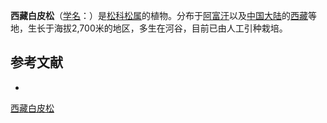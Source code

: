 {{Speciesbox
| name = 西藏白皮松
| status = 
| status_system = 
| image =
| genus = Pinus
| species = gerardiana
| authority = Wall.
}}

'''西藏白皮松'''（[[学名|学名]]：{{lang|la|''Pinus gerardiana''}}）是[[松科|松科]][[松属|松属]]的植物。分布于[[阿富汗|阿富汗]]以及[[中国大陆|中国大陆]]的[[西藏|西藏]]等地，生长于海拔2,700米的地区，多生在河谷，目前已由人工引种栽培。

== 参考文献 ==
<div class="references-small">
* {{cite web| url =http://www.bioinfo.cn/db05/KmzwSpecies.php?action=view&id=16911| title =西藏白皮松| work =《中国高等植物数据库全库》| publisher =中国科学院微生物研究所| author =昆明植物研究所| accessdate =2009-02-25| deadurl =yes| archiveurl =https://web.archive.org/web/20160305075411/http://www.bioinfo.cn/db05/KmzwSpecies.php?action=view&id=16911| archivedate =2016-03-05| df =}}
</div>
{{Taxonbar|from=Q3285379}}

[[Category:松属|西藏白皮松]]


{{植物小作品}}
